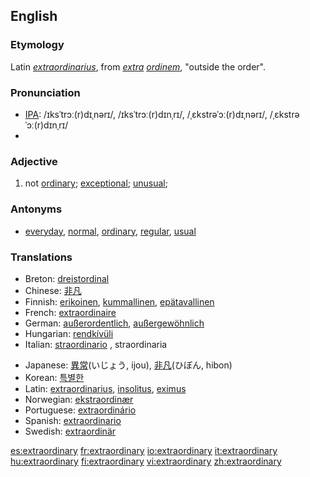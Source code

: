 ==English==

===Etymology===
Latin ''[[extraordinarius]]'', from ''[[extra]] [[ordinem]]'', "outside the order".

===Pronunciation===
*[[w:IPA|IPA]]: /ɪksˈtrɔː(r)dɪˌnərɪ/, /ɪksˈtrɔː(r)dɪnˌrɪ/, /ˌɛkstrəˈɔː(r)dɪˌnərɪ/, /ˌɛkstrəˈɔː(r)dɪnˌrɪ/
*{{audio|en-us-extraordinary.ogg|Audio (US)}}

===Adjective===
{{en-adj}}

# not [[ordinary]]; [[exceptional]]; [[unusual]];

===Antonyms===
*[[everyday]], [[normal]], [[ordinary]], [[regular]], [[usual]]

===Translations===
{{top}}
*Breton: [[dreistordinal]]
*Chinese: [[非凡]]
*Finnish: [[erikoinen]], [[kummallinen]], [[epätavallinen]]
*French: [[extraordinaire]]
*German: [[außerordentlich]], [[außergewöhnlich]]
*Hungarian: [[rendkívüli]]
*Italian: [[straordinario]] {{m}}, straordinaria {{f}}
{{mid}}
*Japanese: [[異常]](いじょう, ijou), [[非凡]](ひぼん, hibon)
*Korean: [[특별한]]
*Latin: [[extraordinarius]], [[insolitus]], [[eximus]]
*Norwegian: [[ekstraordinær]]
*Portuguese: [[extraordinário]]
*Spanish: [[extraordinario]]
*Swedish: [[extraordinär]]
{{bottom}}

[[es:extraordinary]]
[[fr:extraordinary]]
[[io:extraordinary]]
[[it:extraordinary]]
[[hu:extraordinary]]
[[fi:extraordinary]]
[[vi:extraordinary]]
[[zh:extraordinary]]